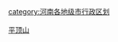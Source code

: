 [[category:河南各地级市行政区划|category:河南各地级市行政区划]]
<br>{{hideh
|Head = 洛阳各区县市所辖乡镇与街道
|FrameStyle   = border:solid 1px #000080;
|HeadStyle    = text-align:left;background:transparent;
|ContentStyle = background: #99CCFF;
}}
{{平顶山市新华区行政区划|state=expanded}}
{{平顶山市卫东区行政区划|state=expanded}}
{{平顶山市湛河区行政区划|state=expanded}}
{{平顶山市石龙区行政区划|state=expanded}}
{{汝州市行政区划|state=expanded}}
{{舞钢市行政区划|state=expanded}}
{{宝丰县行政区划|state=expanded}}
{{叶县行政区划|state=expanded}}
{{郏县行政区划|state=expanded}}
{{鲁山县行政区划|state=expanded}}
{{hidef}}<br>
{{catmore|平顶山市|河南省平顶山市}}
[[category:平顶山|]]